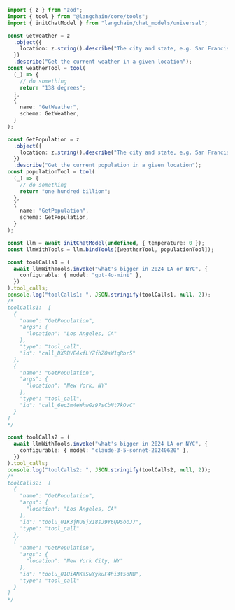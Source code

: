 ```typescript
import { z } from "zod";
import { tool } from "@langchain/core/tools";
import { initChatModel } from "langchain/chat_models/universal";

const GetWeather = z
  .object({
    location: z.string().describe("The city and state, e.g. San Francisco, CA"),
  })
  .describe("Get the current weather in a given location");
const weatherTool = tool(
  (_) => {
    // do something
    return "138 degrees";
  },
  {
    name: "GetWeather",
    schema: GetWeather,
  }
);

const GetPopulation = z
  .object({
    location: z.string().describe("The city and state, e.g. San Francisco, CA"),
  })
  .describe("Get the current population in a given location");
const populationTool = tool(
  (_) => {
    // do something
    return "one hundred billion";
  },
  {
    name: "GetPopulation",
    schema: GetPopulation,
  }
);

const llm = await initChatModel(undefined, { temperature: 0 });
const llmWithTools = llm.bindTools([weatherTool, populationTool]);

const toolCalls1 = (
  await llmWithTools.invoke("what's bigger in 2024 LA or NYC", {
    configurable: { model: "gpt-4o-mini" },
  })
).tool_calls;
console.log("toolCalls1: ", JSON.stringify(toolCalls1, null, 2));
/*
toolCalls1:  [
  {
    "name": "GetPopulation",
    "args": {
      "location": "Los Angeles, CA"
    },
    "type": "tool_call",
    "id": "call_DXRBVE4xfLYZfhZOsW1qRbr5"
  },
  {
    "name": "GetPopulation",
    "args": {
      "location": "New York, NY"
    },
    "type": "tool_call",
    "id": "call_6ec3m4eWhwGz97sCbNt7kOvC"
  }
]
*/

const toolCalls2 = (
  await llmWithTools.invoke("what's bigger in 2024 LA or NYC", {
    configurable: { model: "claude-3-5-sonnet-20240620" },
  })
).tool_calls;
console.log("toolCalls2: ", JSON.stringify(toolCalls2, null, 2));
/*
toolCalls2:  [
  {
    "name": "GetPopulation",
    "args": {
      "location": "Los Angeles, CA"
    },
    "id": "toolu_01K3jNU8jx18sJ9Y6Q9SooJ7",
    "type": "tool_call"
  },
  {
    "name": "GetPopulation",
    "args": {
      "location": "New York City, NY"
    },
    "id": "toolu_01UiANKaSwYykuF4hi3t5oNB",
    "type": "tool_call"
  }
]
*/
```